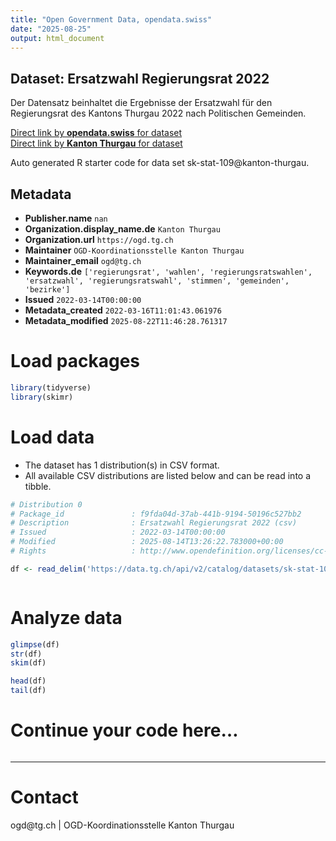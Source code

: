 ```yaml
---
title: "Open Government Data, opendata.swiss"
date: "2025-08-25"
output: html_document
---
```


## Dataset: Ersatzwahl Regierungsrat 2022

Der Datensatz beinhaltet die Ergebnisse der Ersatzwahl für den Regierungsrat des Kantons Thurgau 2022 nach Politischen Gemeinden.

[Direct link by **opendata.swiss** for dataset](https://opendata.swiss/de/dataset/ersatzwahl-regierungsrat-2022)<br>
[Direct link by **Kanton Thurgau** for dataset](https://data.tg.ch/explore/dataset/sk-stat-109/)

Auto generated R starter code for data set sk-stat-109@kanton-thurgau.

## Metadata

- **Publisher.name** `nan`
- **Organization.display_name.de** `Kanton Thurgau`
- **Organization.url** `https://ogd.tg.ch`
- **Maintainer** `OGD-Koordinationsstelle Kanton Thurgau`
- **Maintainer_email** `ogd@tg.ch`
- **Keywords.de** `['regierungsrat', 'wahlen', 'regierungsratswahlen', 'ersatzwahl', 'regierungsratswahl', 'stimmen', 'gemeinden', 'bezirke']`
- **Issued** `2022-03-14T00:00:00`
- **Metadata_created** `2022-03-16T11:01:43.061976`
- **Metadata_modified** `2025-08-22T11:46:28.761317`


# Load packages

```r

library(tidyverse)
library(skimr)

```

# Load data

-   The dataset has 1 distribution(s) in CSV format.
-   All available CSV distributions are listed below and can be read into a tibble.

```r

# Distribution 0
# Package_id               : f9fda04d-37ab-441b-9194-50196c527bb2
# Description              : Ersatzwahl Regierungsrat 2022 (csv)
# Issued                   : 2022-03-14T00:00:00
# Modified                 : 2025-08-14T13:26:22.783000+00:00
# Rights                   : http://www.opendefinition.org/licenses/cc-by/

df <- read_delim('https://data.tg.ch/api/v2/catalog/datasets/sk-stat-109/exports/csv?use_labels=true')



```

# Analyze data

```r

glimpse(df)
str(df)
skim(df)

head(df)
tail(df)

```

# Continue your code here...

```r

```

------------------------------------------------------------------------

# Contact

ogd@tg.ch | OGD-Koordinationsstelle Kanton Thurgau
